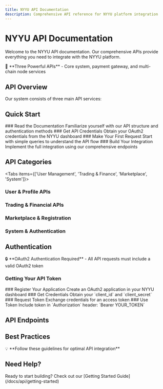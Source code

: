 ```yaml
---
title: NYYU API Documentation
description: Comprehensive API reference for NYYU platform integration
---
```



# NYYU API Documentation

Welcome to the NYYU API documentation. Our comprehensive APIs provide everything you need to integrate with the NYYU platform.

<Callout type="info">
🚀 **Three Powerful APIs** - Core system, payment gateway, and multi-chain node services
</Callout>

## API Overview

Our system consists of three main API services:

<Cards>
<Card
  title="🔷 NYYU Core API"
  description="Java Spring Boot & GraphQL - Main platform functionalities and business logic"
  href="/docs/api/getting-started"
/>
<Card
  title="💳 NYYU PAY"
  description="Node.js & WebSocket - Cryptocurrency payment gateway similar to CoinPayments"
/>
<Card
  title="🔗 NYYU NODE"
  description="Node.js & WebSocket - Multi-chain support for ETH, BTC, BNB, SOLANA, Polygon"
/>
</Cards>

## Quick Start

<Steps>
<Step>
### Read the Documentation
Familiarize yourself with our API structure and authentication methods
</Step>

<Step>
### Get API Credentials
Obtain your OAuth2 credentials from the NYYU dashboard
</Step>

<Step>
### Make Your First Request
Start with simple queries to understand the API flow
</Step>

<Step>
### Build Your Integration
Implement the full integration using our comprehensive endpoints
</Step>
</Steps>

## API Categories

<Tabs items={['User Management', 'Trading & Finance', 'Marketplace', 'System']}>
<Tab value="User Management">

### User & Profile APIs

<Cards>
<Card
  title="👤 User"
  description="User account management and authentication"
  href="/docs/api/user"
/>
<Card
  title="🎭 Avatar"
  description="User avatar and profile customization"
  href="/docs/api/avatar"
/>
<Card
  title="📊 User Tier"
  description="User tier and level management"
  href="/docs/api/user-tier"
/>
<Card
  title="👥 Profile"
  description="User profile information and settings"
  href="/docs/api/profile"
/>
</Cards>

</Tab>
<Tab value="Trading & Finance">

### Trading & Financial APIs

<Cards>
<Card
  title="🏛️ Auction"
  description="Auction system for token sales and NFTs"
  href="/docs/api/auction"
/>
<Card
  title="💰 Bid"
  description="Bidding system for auctions"
  href="/docs/api/bid"
/>
<Card
  title="🚀 Presale"
  description="Token presale management"
  href="/docs/api/presale"
/>
<Card
  title="📦 Presale Orders"
  description="Presale order processing"
  href="/docs/api/presale-orders"
/>
<Card
  title="💳 Presale Payment"
  description="Payment processing for presales"
  href="/docs/api/presale-payment"
/>
<Card
  title="📥 Deposit"
  description="Deposit management and tracking"
  href="/docs/api/deposit"
/>
<Card
  title="📤 Withdraw"
  description="Withdrawal processing and management"
  href="/docs/api/withdraw"
/>
</Cards>

</Tab>
<Tab value="Marketplace">

### Marketplace & Registration

<Cards>
<Card
  title="📝 Registration"
  description="User and entity registration system"
  href="/docs/api/registration"
/>
<Card
  title="📊 Statistics"
  description="Platform statistics and analytics"
  href="/docs/api/statistics"
/>
<Card
  title="🔔 Notifications"
  description="User notification system"
  href="/docs/api/notification"
/>
</Cards>

</Tab>
<Tab value="System">

### System & Authentication

<Cards>
<Card
  title="🔐 OAuth2"
  description="Social login and authentication"
  href="/docs/api/oauth2"
/>
<Card
  title="📋 System Models"
  description="Core system data models"
  href="/docs/api/system-models"
/>
<Card
  title="❓ FAQs"
  description="Frequently asked questions"
  href="/docs/api/faqs"
/>
</Cards>

</Tab>
</Tabs>

## Authentication

<Callout type="warn">
🔒 **OAuth2 Authentication Required** - All API requests must include a valid OAuth2 token
</Callout>

### Getting Your API Token

<Steps>
<Step>
### Register Your Application
Create an OAuth2 application in your NYYU dashboard
</Step>

<Step>
### Get Credentials
Obtain your `client_id` and `client_secret`
</Step>

<Step>
### Request Token
Exchange credentials for an access token
</Step>

<Step>
### Use Token
Include token in `Authorization` header: `Bearer YOUR_TOKEN`
</Step>
</Steps>

## API Endpoints

<Cards>
<Card
  title="🔷 Core API"
  description="https://api.nyyu.io/graphql"
/>
<Card
  title="💳 NYYU PAY"
  description="wss://api.pay.nyyu.io"
/>
<Card
  title="🔗 NYYU NODE"
  description="wss://api.node.nyyu.io"
/>
</Cards>

## Best Practices

<Callout type="tip">
💡 **Follow these guidelines for optimal API integration**
</Callout>

<Cards>
<Card
  title="🔄 Handle Rate Limits"
  description="Implement exponential backoff for rate-limited requests"
/>
<Card
  title="⚠️ Error Handling"
  description="Always check status codes and handle errors gracefully"
/>
<Card
  title="🔐 Secure Credentials"
  description="Never expose API keys in client-side code"
/>
<Card
  title="📝 Log Requests"
  description="Maintain logs for debugging and monitoring"
/>
<Card
  title="🎯 Use Webhooks"
  description="Implement webhooks for real-time event handling"
/>
<Card
  title="📊 Monitor Usage"
  description="Track your API usage and performance metrics"
/>
</Cards>

## Need Help?

<Cards>
<Card
  title="📚 API Reference"
  description="Detailed endpoint documentation with examples"
  href="/docs/api/getting-started"
/>
<Card
  title="💬 Developer Support"
  description="Get help from our developer community"
  href="/docs/corporate/contact-us"
/>
<Card
  title="📖 Tutorials"
  description="Step-by-step integration guides"
  href="/docs/tutorial"
/>
<Card
  title="❓ FAQs"
  description="Common questions and answers"
  href="/docs/api/faqs"
/>
</Cards>

<Callout type="info">
Ready to start building? Check out our [Getting Started Guide](/docs/api/getting-started)
</Callout>
